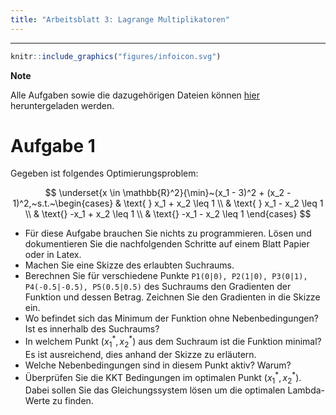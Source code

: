 ```yaml
---
title: "Arbeitsblatt 3: Lagrange Multiplikatoren"
---
```


---------------------------------


:::: {#explaining .message-box }

::: {#note-exp .note-header}
```r
knitr::include_graphics("figures/infoicon.svg")
```
**Note**
:::
::: {#note-exp .note-body}

Alle Aufgaben sowie die dazugehörigen Dateien können [hier](http://bioinf.uni-freiburg.de/Lehre/Courses/latest/material/optimierung-uebung3.zip) heruntergeladen werden.

:::

::::

# Aufgabe 1

Gegeben ist folgendes Optimierungsproblem:

$$
\underset{x \in \mathbb{R}^2}{\min}~(x_1 - 3)^2 + (x_2 - 1)^2,~s.t.~\begin{cases} & \text{ } x_1 + x_2 \leq 1 \\ & \text{ } x_1 - x_2 \leq 1 \\ & \text{} -x_1 + x_2 \leq 1 \\ & \text{} -x_1 - x_2 \leq 1 \end{cases}
$$


- Für diese Aufgabe brauchen Sie nichts zu programmieren. Lösen und dokumentieren Sie die nachfolgenden Schritte auf einem Blatt Papier oder in Latex.
- Machen Sie eine Skizze des erlaubten Suchraums.
- Berechnen Sie für verschiedene Punkte `P1(0|0), P2(1|0), P3(0|1), P4(-0.5|-0.5), P5(0.5|0.5)` des Suchraums den Gradienten der Funktion und dessen Betrag. Zeichnen Sie den Gradienten in die Skizze ein.
- Wo befindet sich das Minimum der Funktion ohne Nebenbedingungen? Ist es innerhalb des Suchraums?
- In welchem Punkt $(x_1^*, x_2^*)$ aus dem Suchraum ist die Funktion minimal? Es ist ausreichend, dies anhand der Skizze zu erläutern.
- Welche Nebenbedingungen sind in diesem Punkt aktiv? Warum?
- Überprüfen Sie die KKT Bedingungen im optimalen Punkt $(x_1^*, x_2^*)$. Dabei sollen Sie das Gleichungssystem lösen um die optimalen Lambda-Werte zu finden.
